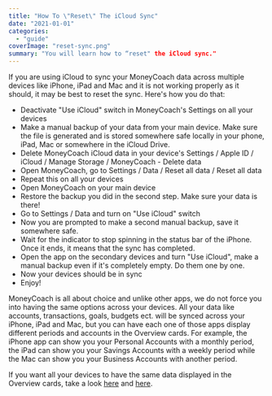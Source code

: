 ```yaml
---
title: "How To \"Reset\" The iCloud Sync"
date: "2021-01-01"
categories: 
  - "guide"
coverImage: "reset-sync.png"
summary: "You will learn how to “reset" the iCloud sync."
---
```


If you are using iCloud to sync your MoneyCoach data across multiple devices like iPhone, iPad and Mac and it is not working properly as it should, it may be best to reset the sync. Here's how you do that:

- Deactivate "Use iCloud" switch in MoneyCoach's Settings on all your devices
- Make a manual backup of your data from your main device. Make sure the file is generated and is stored somewhere safe locally in your phone, iPad, Mac or somewhere in the iCloud Drive.
- Delete MoneyCoach iCloud data in your device's Settings / Apple ID / iCloud / Manage Storage / MoneyCoach - Delete data
- Open MoneyCoach, go to Settings / Data / Reset all data / Reset all data
- Repeat this on all your devices
- Open MoneyCoach on your main device
- Restore the backup you did in the second step. Make sure your data is there!
- Go to Settings / Data and turn on "Use iCloud" switch
- Now you are prompted to make a second manual backup, save it somewhere safe.
- Wait for the indicator to stop spinning in the status bar of the iPhone. Once it ends, it means that the sync has completed.
- Open the app on the secondary devices and turn "Use iCloud", make a manual backup even if it's completely empty. Do them one by one.
- Now your devices should be in sync
- Enjoy!

MoneyCoach is all about choice and unlike other apps, we do not force you into having the same options across your devices. All your data like accounts, transactions, goals, budgets ect. will be synced across your iPhone, iPad and Mac, but you can have each one of those apps display different periods and accounts in the Overview cards. For example, the iPhone app can show you your Personal Accounts with a monthly period, the iPad can show you your Savings Accounts with a weekly period while the Mac can show you your Business Accounts with another period.

If you want all your devices to have the same data displayed in the Overview cards, take a look [here](/how-to-customize-your-payday-in-moneycoach-app/) and [here](/how-to-show-hide-accounts/).
